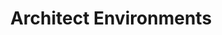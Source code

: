 ---
title: Architect Environments
sidebarTitle: Overview
description: Learn about creating and running environments hosting one or more components
---